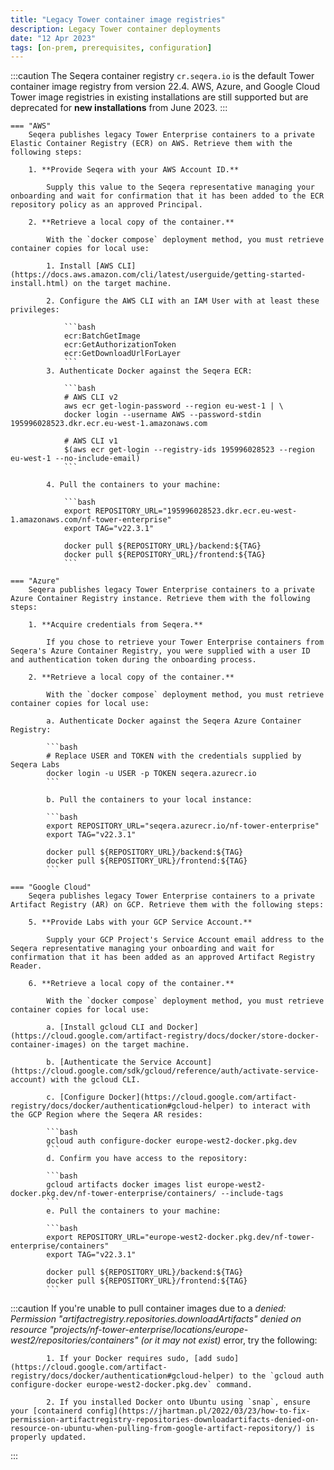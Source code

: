 ```yaml
---
title: "Legacy Tower container image registries"
description: Legacy Tower container deployments
date: "12 Apr 2023"
tags: [on-prem, prerequisites, configuration]
---
```


:::caution
The Seqera container registry `cr.seqera.io` is the default Tower container image registry from version 22.4. AWS, Azure, and Google Cloud Tower image registries in existing installations are still supported but are deprecated for **new installations** from June 2023.
:::

    === "AWS"
        Seqera publishes legacy Tower Enterprise containers to a private Elastic Container Registry (ECR) on AWS. Retrieve them with the following steps:

        1. **Provide Seqera with your AWS Account ID.**

            Supply this value to the Seqera representative managing your onboarding and wait for confirmation that it has been added to the ECR repository policy as an approved Principal.

        2. **Retrieve a local copy of the container.**

            With the `docker compose` deployment method, you must retrieve container copies for local use:

            1. Install [AWS CLI](https://docs.aws.amazon.com/cli/latest/userguide/getting-started-install.html) on the target machine.

            2. Configure the AWS CLI with an IAM User with at least these privileges:

                ```bash
                ecr:BatchGetImage
                ecr:GetAuthorizationToken
                ecr:GetDownloadUrlForLayer
                ```
            3. Authenticate Docker against the Seqera ECR:

                ```bash
                # AWS CLI v2
                aws ecr get-login-password --region eu-west-1 | \
                docker login --username AWS --password-stdin 195996028523.dkr.ecr.eu-west-1.amazonaws.com

                # AWS CLI v1
                $(aws ecr get-login --registry-ids 195996028523 --region eu-west-1 --no-include-email)
                ```

            4. Pull the containers to your machine:

                ```bash
                export REPOSITORY_URL="195996028523.dkr.ecr.eu-west-1.amazonaws.com/nf-tower-enterprise"
                export TAG="v22.3.1"

                docker pull ${REPOSITORY_URL}/backend:${TAG}
                docker pull ${REPOSITORY_URL}/frontend:${TAG}
                ```

    === "Azure"
        Seqera publishes legacy Tower Enterprise containers to a private Azure Container Registry instance. Retrieve them with the following steps:

        1. **Acquire credentials from Seqera.**

            If you chose to retrieve your Tower Enterprise containers from Seqera's Azure Container Registry, you were supplied with a user ID and authentication token during the onboarding process.

        2. **Retrieve a local copy of the container.**

            With the `docker compose` deployment method, you must retrieve container copies for local use:

            a. Authenticate Docker against the Seqera Azure Container Registry:

            ```bash
            # Replace USER and TOKEN with the credentials supplied by Seqera Labs
            docker login -u USER -p TOKEN seqera.azurecr.io
            ```

            b. Pull the containers to your local instance:

            ```bash
            export REPOSITORY_URL="seqera.azurecr.io/nf-tower-enterprise"
            export TAG="v22.3.1"

            docker pull ${REPOSITORY_URL}/backend:${TAG}
            docker pull ${REPOSITORY_URL}/frontend:${TAG}
            ```

    === "Google Cloud"
        Seqera publishes legacy Tower Enterprise containers to a private Artifact Registry (AR) on GCP. Retrieve them with the following steps:

        5. **Provide Labs with your GCP Service Account.**

            Supply your GCP Project's Service Account email address to the Seqera representative managing your onboarding and wait for confirmation that it has been added as an approved Artifact Registry Reader.

        6. **Retrieve a local copy of the container.**

            With the `docker compose` deployment method, you must retrieve container copies for local use:

            a. [Install gcloud CLI and Docker](https://cloud.google.com/artifact-registry/docs/docker/store-docker-container-images) on the target machine.

            b. [Authenticate the Service Account](https://cloud.google.com/sdk/gcloud/reference/auth/activate-service-account) with the gcloud CLI.

            c. [Configure Docker](https://cloud.google.com/artifact-registry/docs/docker/authentication#gcloud-helper) to interact with the GCP Region where the Seqera AR resides:

            ```bash
            gcloud auth configure-docker europe-west2-docker.pkg.dev
            ```
            d. Confirm you have access to the repository:

            ```bash
            gcloud artifacts docker images list europe-west2-docker.pkg.dev/nf-tower-enterprise/containers/ --include-tags
            ```
            e. Pull the containers to your machine:

            ```bash
            export REPOSITORY_URL="europe-west2-docker.pkg.dev/nf-tower-enterprise/containers"
            export TAG="v22.3.1"

            docker pull ${REPOSITORY_URL}/backend:${TAG}
            docker pull ${REPOSITORY_URL}/frontend:${TAG}
            ```

:::caution
If you're unable to pull container images due to a _denied: Permission "artifactregistry.repositories.downloadArtifacts" denied on resource "projects/nf-tower-enterprise/locations/europe-west2/repositories/containers" (or it may not exist)_ error, try the following:

            1. If your Docker requires sudo, [add sudo](https://cloud.google.com/artifact-registry/docs/docker/authentication#gcloud-helper) to the `gcloud auth configure-docker europe-west2-docker.pkg.dev` command.

            2. If you installed Docker onto Ubuntu using `snap`, ensure your [containerd config](https://jhartman.pl/2022/03/23/how-to-fix-permission-artifactregistry-repositories-downloadartifacts-denied-on-resource-on-ubuntu-when-pulling-from-google-artifact-repository/) is properly updated.

:::
